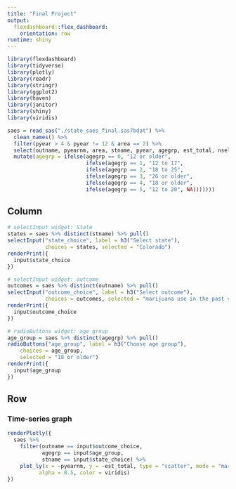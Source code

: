 ```yaml
---
title: "Final Project" 
output: 
  flexdashboard::flex_dashboard:
    orientation: row
runtime: shiny
---
```


```r
library(flexdashboard)
library(tidyverse)
library(plotly)
library(readr)
library(stringr)
library(ggplot2)
library(haven)
library(janitor)
library(shiny)
library(viridis)

saes = read_sas("./state_saes_final.sas7bdat") %>%
  clean_names() %>% 
  filter(pyear > 4 & pyear != 12 & area == 2) %>% 
  select(outname, pyearnm, area, stname, pyear, agegrp, est_total, nsel, ncomp, pop) %>% 
  mutate(agegrp = ifelse(agegrp == 0, "12 or older",
                         ifelse(agegrp == 1, "12 to 17",
                         ifelse(agegrp == 2, "18 to 25",
                         ifelse(agegrp == 3, "26 or older",
                         ifelse(agegrp == 4, "18 or older",
                         ifelse(agegrp == 5, "12 to 20", NA)))))))
```

Column {.sidebar}
-----------------------------------------------------------------------

```r
# selectInput widget: State
states = saes %>% distinct(stname) %>% pull()
selectInput("state_choice", label = h3("Select state"),
            choices = states, selected = "Colorado")
renderPrint({ 
  input$state_choice
})

# selectInput widget: outcome
outcomes = saes %>% distinct(outname) %>% pull()
selectInput("outcome_choice", label = h3("Select outcome"),
            choices = outcomes, selected = "marijuana use in the past year")
renderPrint({ 
  input$outcome_choice
})

# radioButtons widget: age group
age_group = saes %>% distinct(agegrp) %>% pull()
radioButtons("age_group", label = h3("Choose age group"),
    choices = age_group, 
    selected = "18 or older")
renderPrint({ 
  input$age_group
})


```


Row
-----------------------------------------------------------------------

### Time-series graph

```r
renderPlotly({
  saes %>% 
    filter(outname == input$outcome_choice,
           agegrp == input$age_group,
           stname == input$state_choice) %>% 
    plot_ly(x = ~pyearnm, y = ~est_total, type = "scatter", mode = "markers",
          alpha = 0.5, color = viridis)
})
```

